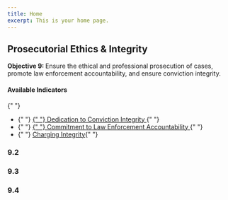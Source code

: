 ```yaml
---
title: Home
excerpt: This is your home page.
---
```



<Section py="2|4|8|10">
  <Container>
    <Grid col="1|2" gap="4|8|12" alignItems="center">
      <Flexbox
        flexDirection="column"
        alignItems="center|flex-start"
        textAlign="center|left"
      >
        <H2 m="0" fontWeight="extrabold" lineHeight="tight">
          Prosecutorial Ethics & Integrity
        </H2>
        <P fontSize="xl|2xl" mt="2">
          <strong>Objective 9: </strong> Ensure the ethical and professional
          prosecution of cases, promote law enforcement accountability, and
          ensure conviction integrity.
        </P>
      </Flexbox>
      <P>
        <H4 m="0">Available Indicators </H4>{" "}
        <ul>
          <li>
            {" "}
            <a href="#dedication-conviction">
              {" "}
              Dedication to Conviction Integrity
            </a>{" "}
          </li>
          <li>
            {" "}
            <a href="#le-accountability">
              {" "}
              Commitment to Law Enforcement Accountability
            </a>{" "}
          </li>
          <li>
            {" "}
            <a href="#charging-integrity"> Charging Integrity</a>{" "}
          </li>
        </ul>
      </P>
    </Grid>
  </Container>
</Section>

<Container>


<Section maxWidth="750px">


### 9.2

<DataWrapChart
  title="Dedication to Conviction Integrity"
  src="https://datawrapper.dwcdn.net/s0xf1/1/"
/>

<a name="dedication-conviction"> </a>

<DataWrapChart src="https://datawrapper.dwcdn.net/H317M/" />

### 9.3

<DataWrapChart
  title="Commitment to Law Enforcement Accountability"
  src="https://datawrapper.dwcdn.net/ykky3/1/"
/>

<a name="le-accountability"> </a>

<DataWrapChart src="https://datawrapper.dwcdn.net/He2dt/" />

### 9.4

<DataWrapChart
  title="Charging Integrity"
  src="https://datawrapper.dwcdn.net/nAUVp/4/"
/>

<a name="charging-integrity"> </a>

<DataWrapChart src="https://datawrapper.dwcdn.net/qLOn2/" />

</Section>


</Container>

